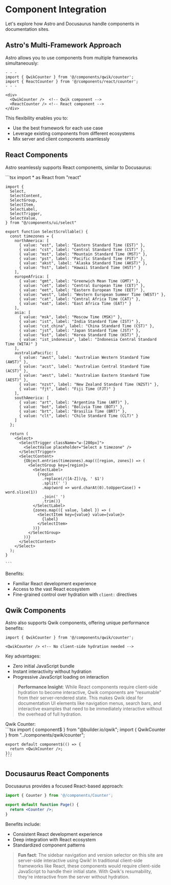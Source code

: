 
# Component Integration

Let's explore how Astro and Docusaurus handle components in documentation sites.

## Astro's Multi-Framework Approach
Astro allows you to use components from multiple frameworks simultaneously:

```tsx
- - -
import { QwikCounter } from '@/components/qwik/counter';
import { ReactCounter } from '@/components/react/counter';
- - -

<div>
  <QwikCounter />  <!-- Qwik component -->
  <ReactCounter /> <!-- React component -->
</div>
```

This flexibility enables you to:
- Use the best framework for each use case
- Leverage existing components from different ecosystems
- Mix server and client components seamlessly

## React Components
Astro seamlessly supports React components, similar to Docusaurus:


<Showcase>
  <div slot="preview">
    <SelectScrollable client:load />
  </div>
  <div slot="code">
    ```tsx
    import * as React from "react"

    import {
      Select,
      SelectContent,
      SelectGroup,
      SelectItem,
      SelectLabel,
      SelectTrigger,
      SelectValue,
    } from "@/components/ui/select"

    export function SelectScrollable() {
      const timezones = {
        northAmerica: [
          { value: "est", label: "Eastern Standard Time (EST)" },
          { value: "cst", label: "Central Standard Time (CST)" },
          { value: "mst", label: "Mountain Standard Time (MST)" },
          { value: "pst", label: "Pacific Standard Time (PST)" },
          { value: "akst", label: "Alaska Standard Time (AKST)" },
          { value: "hst", label: "Hawaii Standard Time (HST)" }
        ],
        europeAfrica: [
          { value: "gmt", label: "Greenwich Mean Time (GMT)" },
          { value: "cet", label: "Central European Time (CET)" },
          { value: "eet", label: "Eastern European Time (EET)" },
          { value: "west", label: "Western European Summer Time (WEST)" },
          { value: "cat", label: "Central Africa Time (CAT)" },
          { value: "eat", label: "East Africa Time (EAT)" }
        ],
        asia: [
          { value: "msk", label: "Moscow Time (MSK)" },
          { value: "ist", label: "India Standard Time (IST)" },
          { value: "cst_china", label: "China Standard Time (CST)" },
          { value: "jst", label: "Japan Standard Time (JST)" },
          { value: "kst", label: "Korea Standard Time (KST)" },
          { value: "ist_indonesia", label: "Indonesia Central Standard Time (WITA)" }
        ],
        australiaPacific: [
          { value: "awst", label: "Australian Western Standard Time (AWST)" },
          { value: "acst", label: "Australian Central Standard Time (ACST)" },
          { value: "aest", label: "Australian Eastern Standard Time (AEST)" },
          { value: "nzst", label: "New Zealand Standard Time (NZST)" },
          { value: "fjt", label: "Fiji Time (FJT)" }
        ],
        southAmerica: [
          { value: "art", label: "Argentina Time (ART)" },
          { value: "bot", label: "Bolivia Time (BOT)" },
          { value: "brt", label: "Brasilia Time (BRT)" },
          { value: "clt", label: "Chile Standard Time (CLT)" }
        ]
      };

      return (
        <Select>
          <SelectTrigger className="w-[280px]">
            <SelectValue placeholder="Select a timezone" />
          </SelectTrigger>
          <SelectContent>
            {Object.entries(timezones).map(([region, zones]) => (
              <SelectGroup key={region}>
                <SelectLabel>
                  {region
                    .replace(/([A-Z])/g, ' $1')
                    .split(' ')
                    .map(word => word.charAt(0).toUpperCase() + word.slice(1))
                    .join(' ')
                    .trim()}
                </SelectLabel>
                {zones.map(({ value, label }) => (
                  <SelectItem key={value} value={value}>
                    {label}
                  </SelectItem>
                ))}
              </SelectGroup>
            ))}
          </SelectContent>
        </Select>
      );
    }

    ```
  </div>
</Showcase>

Benefits:
- Familiar React development experience
- Access to the vast React ecosystem
- Fine-grained control over hydration with `client:` directives

## Qwik Components
Astro also supports Qwik components, offering unique performance benefits:

```tsx
import { QwikCounter } from '@/components/qwik/counter';

<QwikCounter /> <!-- No client-side hydration needed -->
```

Key advantages:
- Zero initial JavaScript bundle
- Instant interactivity without hydration
- Progressive JavaScript loading on interaction

> **Performance Insight**: While React components require client-side hydration to become interactive, Qwik components are "resumable" from their server-rendered state. This makes Qwik ideal for documentation UI elements like navigation menus, search bars, and interactive examples that need to be immediately interactive without the overhead of full hydration.

<Showcase>
  <div slot="preview">
    <div class="flex flex-col gap-4">
      <div>Qwik Counter: <QwikCounter /></div>
    </div>
  </div>
  <div slot="code">
    ```tsx
    import { component$ } from "@builder.io/qwik";
    import { QwikCounter } from "../components/qwik/counter";

    export default component$(() => {
      return <QwikCounter />;
    });
    ```
  </div>
</Showcase>

## Docusaurus React Components
Docusaurus provides a focused React-based approach:

```jsx
import { Counter } from '@/components/Counter';

export default function Page() {
  return <Counter />;
}
```

Benefits include:
- Consistent React development experience
- Deep integration with React ecosystem
- Standardized component patterns

> **Fun fact**: The sidebar navigation and version selector on this site are server-side interactive using Qwik! In traditional client-side frameworks like React, these components would require client-side JavaScript to handle their initial state. With Qwik's resumability, they're interactive from the server without hydration. 